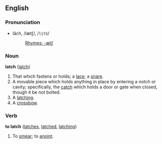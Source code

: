 ==English==
===Pronunciation=== 
*lăch, /lætʃ/, /<tt>l{tS</tt>/
*:[[Rhymes:English:-ætʃ|Rhymes: -ætʃ]]

===Noun===
'''latch''' ([[latch]])

#That which fastens or holds; a [[lace]]; a [[snare]].
#A movable piece which holds anything in place by entering a notch or cavity; specifically, the [[catch]] which holds a door or gate when closed, though it be not bolted.
#A [[latching]].
#A [[crossbow]].

===Verb===
'''to latch''' ([[latches]], [[latched]], [[latching]])

#To [[smear]]; to [[anoint]].